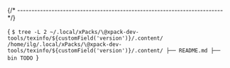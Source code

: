 


{/* ------------------------------------------------------------------------ */}

<CodeBlock language="console"> {
`$ tree -L 2 ~/.local/xPacks/\@xpack-dev-tools/texinfo/${customField('version')}/.content/
/home/ilg/.local/xPacks/\@xpack-dev-tools/texinfo/${customField('version')}/.content/
├── README.md
├── bin
TODO
`} </CodeBlock>

